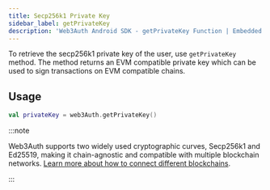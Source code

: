 ```yaml
---
title: Secp256k1 Private Key
sidebar_label: getPrivateKey
description: 'Web3Auth Android SDK - getPrivateKey Function | Embedded Wallets'
---
```


To retrieve the secp256k1 private key of the user, use `getPrivateKey` method. The method returns an EVM compatible private key which can be used to sign transactions on EVM compatible chains.

## Usage

```kotlin
val privateKey = web3Auth.getPrivateKey()
```

:::note

Web3Auth supports two widely used cryptographic curves, Secp256k1 and Ed25519, making it chain-agnostic and compatible with multiple blockchain networks. [Learn more about how to connect different blockchains](/embedded-wallets/connect-blockchain).

:::
